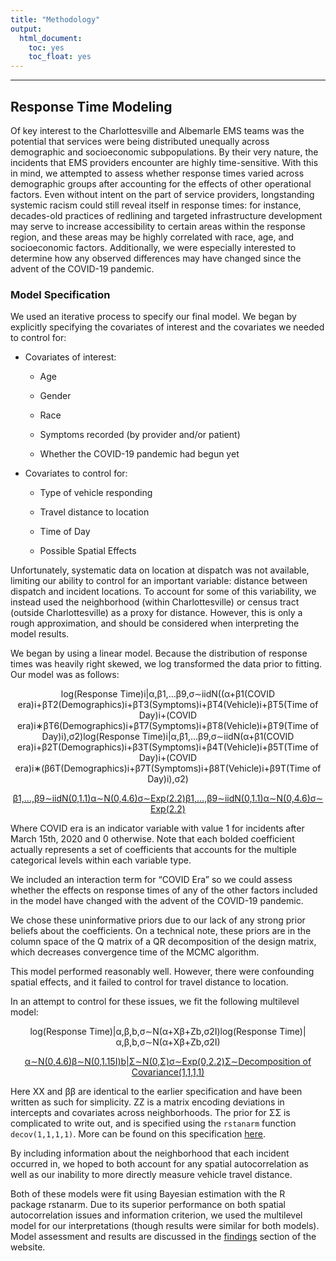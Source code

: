 ---
title: "Methodology"
output: 
  html_document:
    toc: yes
    toc_float: yes
---

------------------------------------------------------------------------

## **Response Time Modeling**

Of key interest to the Charlottesville and Albemarle EMS teams was the potential that services were being distributed unequally across demographic and socioeconomic subpopulations. By their very nature, the incidents that EMS providers encounter are highly time-sensitive. With this in mind, we attempted to assess whether response times varied across demographic groups after accounting for the effects of other operational factors. Even without intent on the part of service providers, longstanding systemic racism could still reveal itself in response times: for instance, decades-old practices of redlining and targeted infrastructure development may serve to increase accessibility to certain areas within the response region, and these areas may be highly correlated with race, age, and socioeconomic factors. Additionally, we were especially interested to determine how any observed differences may have changed since the advent of the COVID-19 pandemic.

### **Model Specification**

We used an iterative process to specify our final model. We began by explicitly specifying the covariates of interest and the covariates we needed to control for:

-   Covariates of interest:

    -   Age

    -   Gender

    -   Race

    -   Symptoms recorded (by provider and/or patient)

    -   Whether the COVID-19 pandemic had begun yet

-   Covariates to control for:

    -   Type of vehicle responding

    -   Travel distance to location

    -   Time of Day

    -   Possible Spatial Effects

Unfortunately, systematic data on location at dispatch was not available, limiting our ability to control for an important variable: distance between dispatch and incident locations. To account for some of this variability, we instead used the neighborhood (within Charlottesville) or census tract (outside Charlottesville) as a proxy for distance. However, this is only a rough approximation, and should be considered when interpreting the model results.

We began by using a linear model. Because the distribution of response times was heavily right skewed, we log transformed the data prior to fitting. Our model was as follows:

<center>

log(Response Time)i\|α,β1,...β9,σ∼iidN((α+β1(COVID era)i+βT2(Demographics)i+βT3(Symptoms)i+βT4(Vehicle)i+βT5(Time of Day)i+(COVID era)i∗βT6(Demographics)i+βT7(Symptoms)i+βT8(Vehicle)i+βT9(Time of Day)i),σ2)log(Response Time)i\|α,β1,...β9,σ∼iidN(α+β1(COVID era)i+β2T(Demographics)i+β3T(Symptoms)i+β4T(Vehicle)i+β5T(Time of Day)i+(COVID era)i∗(β6T(Demographics)i+β7T(Symptoms)i+β8T(Vehicle)i+β9T(Time of Day)i),σ2)

[β1,...,β9∼iidN(0,1.1)α∼N(0,4.6)σ∼Exp(2.2)β1,...,β9∼iidN(0,1.1)α∼N(0,4.6)σ∼Exp(2.2)]{.ul}

</center>

Where COVID era is an indicator variable with value 1 for incidents after March 15th, 2020 and 0 otherwise. Note that each bolded coefficient actually represents a set of coefficients that accounts for the multiple categorical levels within each variable type.

We included an interaction term for "COVID Era" so we could assess whether the effects on response times of any of the other factors included in the model have changed with the advent of the COVID-19 pandemic.

We chose these uninformative priors due to our lack of any strong prior beliefs about the coefficients. On a technical note, these priors are in the column space of the Q matrix of a QR decomposition of the design matrix, which decreases convergence time of the MCMC algorithm.

This model performed reasonably well. However, there were confounding spatial effects, and it failed to control for travel distance to location.

In an attempt to control for these issues, we fit the following multilevel model:

<center>

log(Response Time)\|α,β,b,σ∼N(α+Xβ+Zb,σ2I)log(Response Time)\|α,β,b,σ∼N(α+Xβ+Zb,σ2I)

[α∼N(0,4.6)β∼N(0,1.15I)b\|Σ∼N(0,Σ)σ∼Exp(0,2.2)Σ∼Decomposition of Covariance(1,1,1,1)]{.ul}

</center>

Here XX and ββ are identical to the earlier specification and have been written as such for simplicity. ZZ is a matrix encoding deviations in intercepts and covariates across neighborhoods. The prior for ΣΣ is complicated to write out, and is specified using the `rstanarm` function `decov(1,1,1,1)`. More can be found on this specification [here](http://mc-stan.org/rstanarm/articles/glmer.html).

By including information about the neighborhood that each incident occurred in, we hoped to both account for any spatial autocorrelation as well as our inability to more directly measure vehicle travel distance.

Both of these models were fit using Bayesian estimation with the R package rstanarm. Due to its superior performance on both spatial autocorrelation issues and information criterion, we used the multilevel model for our interpretations (though results were similar for both models). Model assessment and results are discussed in the [findings](https://dspg-young-scholars-program.github.io/dspg20CharlottesvilleEMSEquity/findings/response-time-modeling/) section of the website.\
